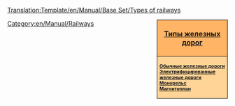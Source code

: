 <noinclude>[[Translation:Template/en/Manual/Base Set/Types of railways]]</noinclude><noinclude></noinclude><div style="float:right; padding-left:12px; background:#ffffff;">
<div style="width:150px; border:1px solid #000000; background:#ffb466; padding:5px; -moz-border-radius-topleft:5px; -moz-border-radius-topright:5px; font-size: 12pt;">
<center><strong><font size="3">[[en/Manual/Base Set/Types of railway|Типы железных дорог]]</font></strong></center>
</div>
<div style="width:150px;  border:1px solid black; border-top-width: 0px; background:#ffd496; padding:5px; -moz-border-radius-bottomleft:5px; -moz-border-radius-bottomright:8px; font-size: 8pt;">
<strong>
[[en/Manual/Base Set/Railways|Обычные железные дороги]]<br/>
[[en/Manual/Base Set/Electrified railways|Электрифицированные железные дороги]]<br/>
[[en/Manual/Base Set/Monorail|Монорельс]]<br/>
[[en/Manual/Base Set/MagLev|Магнитоплан]]
</strong>
</div>
</div>
<includeonly>[[Category:en/Manual/Railways]]</includeonly>